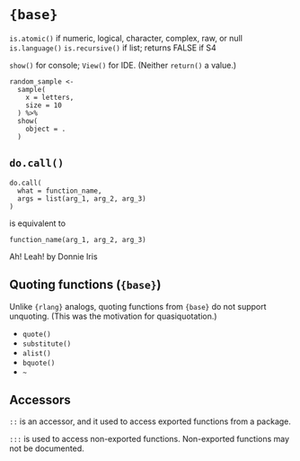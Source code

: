 
# `{base}`

`is.atomic()` if numeric, logical, character, complex, raw, or null <!-- written as null, not NULL; verify? -->
`is.language()` 
`is.recursive()` if list; returns FALSE if S4

`show()` for console; `View()` for IDE. (Neither `return()` a value.)

    random_sample <- 
      sample(
        x = letters,
        size = 10
      ) %>%
      show(
        object = .
      )
  
## `do.call()`

    do.call(
      what = function_name, 
      args = list(arg_1, arg_2, arg_3)
    )

is equivalent to

    function_name(arg_1, arg_2, arg_3)

Ah! Leah! by Donnie Iris

## Quoting functions (`{base}`)

Unlike `{rlang}` analogs, quoting functions from `{base}` do not support unquoting. (This was the motivation for quasiquotation.)

* `quote()`
* `substitute()`
* `alist()`
* `bquote()`
* `~`

## Accessors

`::` is an accessor, and it used to access exported functions from a package.

`:::` is used to access non-exported functions. Non-exported functions may not be documented.
